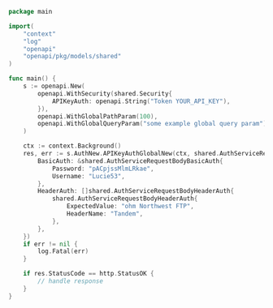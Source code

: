 ```go showLineNumbers copy filename="Api Key Auth Global New usage example"
package main

import(
	"context"
	"log"
	"openapi"
	"openapi/pkg/models/shared"
)

func main() {
    s := openapi.New(
        openapi.WithSecurity(shared.Security{
            APIKeyAuth: openapi.String("Token YOUR_API_KEY"),
        }),
        openapi.WithGlobalPathParam(100),
        openapi.WithGlobalQueryParam("some example global query param"),
    )

    ctx := context.Background()
    res, err := s.AuthNew.APIKeyAuthGlobalNew(ctx, shared.AuthServiceRequestBody{
        BasicAuth: &shared.AuthServiceRequestBodyBasicAuth{
            Password: "pACpjssMlmLRkae",
            Username: "Lucie53",
        },
        HeaderAuth: []shared.AuthServiceRequestBodyHeaderAuth{
            shared.AuthServiceRequestBodyHeaderAuth{
                ExpectedValue: "ohm Northwest FTP",
                HeaderName: "Tandem",
            },
        },
    })
    if err != nil {
        log.Fatal(err)
    }

    if res.StatusCode == http.StatusOK {
        // handle response
    }
}
```
